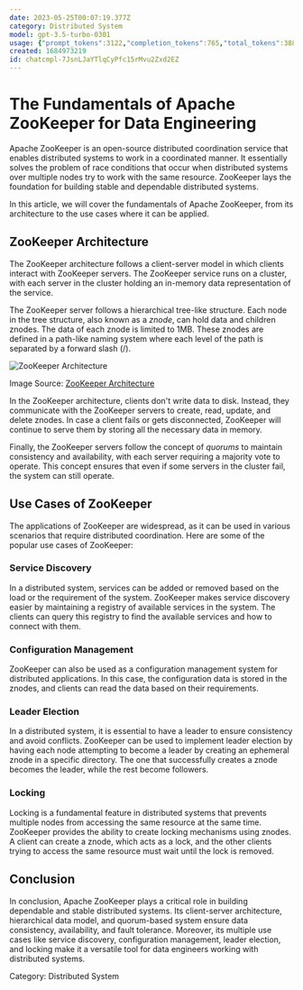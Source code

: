 ```yaml
---
date: 2023-05-25T00:07:19.377Z
category: Distributed System
model: gpt-3.5-turbo-0301
usage: {"prompt_tokens":3122,"completion_tokens":765,"total_tokens":3887}
created: 1684973219
id: chatcmpl-7JsnLJaYTlqCyPfc15rMvu2Zxd2EZ
---
```


# The Fundamentals of Apache ZooKeeper for Data Engineering

Apache ZooKeeper is an open-source distributed coordination service that enables distributed systems to work in a coordinated manner. It essentially solves the problem of race conditions that occur when distributed systems over multiple nodes try to work with the same resource. ZooKeeper lays the foundation for building stable and dependable distributed systems. 

In this article, we will cover the fundamentals of Apache ZooKeeper, from its architecture to the use cases where it can be applied.

## ZooKeeper Architecture

The ZooKeeper architecture follows a client-server model in which clients interact with ZooKeeper servers. The ZooKeeper service runs on a cluster, with each server in the cluster holding an in-memory data representation of the service. 

The ZooKeeper server follows a hierarchical tree-like structure. Each node in the tree structure, also known as a *znode*, can hold data and children znodes. The data of each znode is limited to 1MB. These znodes are defined in a path-like naming system where each level of the path is separated by a forward slash (/). 

![ZooKeeper Architecture](https://miro.medium.com/max/1400/1*dhdXq0w4wEXZT1zhxm5_qA.png "ZooKeeper Architecture")

Image Source: [ZooKeeper Architecture](https://zookeeper.apache.org/doc/current/images/zookeeper_overview.svg)

In the ZooKeeper architecture, clients don't write data to disk. Instead, they communicate with the ZooKeeper servers to create, read, update, and delete znodes. In case a client fails or gets disconnected, ZooKeeper will continue to serve them by storing all the necessary data in memory.

Finally, the ZooKeeper servers follow the concept of *quorums* to maintain consistency and availability, with each server requiring a majority vote to operate. This concept ensures that even if some servers in the cluster fail, the system can still operate.

## Use Cases of ZooKeeper

The applications of ZooKeeper are widespread, as it can be used in various scenarios that require distributed coordination. Here are some of the popular use cases of ZooKeeper:

### Service Discovery

In a distributed system, services can be added or removed based on the load or the requirement of the system. ZooKeeper makes service discovery easier by maintaining a registry of available services in the system. The clients can query this registry to find the available services and how to connect with them.

### Configuration Management

ZooKeeper can also be used as a configuration management system for distributed applications. In this case, the configuration data is stored in the znodes, and clients can read the data based on their requirements.

### Leader Election

In a distributed system, it is essential to have a leader to ensure consistency and avoid conflicts. ZooKeeper can be used to implement leader election by having each node attempting to become a leader by creating an ephemeral znode in a specific directory. The one that successfully creates a znode becomes the leader, while the rest become followers.

### Locking

Locking is a fundamental feature in distributed systems that prevents multiple nodes from accessing the same resource at the same time. ZooKeeper provides the ability to create locking mechanisms using znodes. A client can create a znode, which acts as a lock, and the other clients trying to access the same resource must wait until the lock is removed.

## Conclusion

In conclusion, Apache ZooKeeper plays a critical role in building dependable and stable distributed systems. Its client-server architecture, hierarchical data model, and quorum-based system ensure data consistency, availability, and fault tolerance. Moreover, its multiple use cases like service discovery, configuration management, leader election, and locking make it a versatile tool for data engineers working with distributed systems.

Category: Distributed System